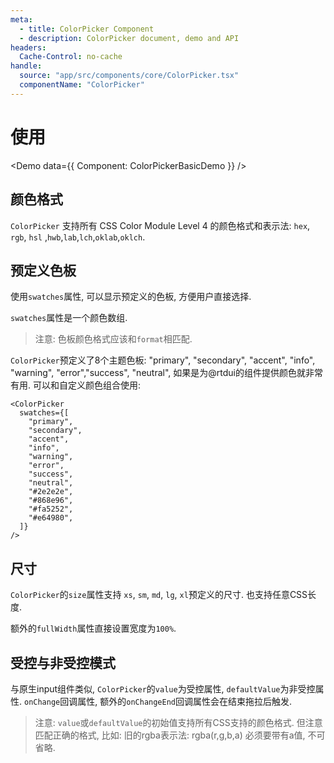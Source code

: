 ```yaml
---
meta:
  - title: ColorPicker Component
  - description: ColorPicker document, demo and API
headers:
  Cache-Control: no-cache
handle:
  source: "app/src/components/core/ColorPicker.tsx"
  componentName: "ColorPicker"
---
```



# 使用

<Demo data={{ Component: ColorPickerBasicDemo }} />

## 颜色格式

`ColorPicker` 支持所有 CSS Color Module Level 4 的颜色格式和表示法: `hex`, `rgb`, `hsl` ,`hwb`,`lab`,`lch`,`oklab`,`oklch`.

## 预定义色板

使用`swatches`属性, 可以显示预定义的色板, 方便用户直接选择.

`swatches`属性是一个颜色数组.

> 注意: 色板颜色格式应该和`format`相匹配.

`ColorPicker`预定义了8个主题色板: "primary", "secondary", "accent", "info", "warning", "error","success", "neutral", 如果是为@rtdui的组件提供颜色就非常有用. 可以和自定义颜色组合使用:

```tsx
<ColorPicker
  swatches={[
    "primary",
    "secondary",
    "accent",
    "info",
    "warning",
    "error",
    "success",
    "neutral",
    "#2e2e2e",
    "#868e96",
    "#fa5252",
    "#e64980",
  ]}
/>
```

## 尺寸

`ColorPicker`的`size`属性支持 `xs`, `sm`, `md`, `lg`, `xl`预定义的尺寸. 也支持任意CSS长度.

额外的`fullWidth`属性直接设置宽度为`100%`.

## 受控与非受控模式

与原生input组件类似, `ColorPicker`的`value`为受控属性, `defaultValue`为非受控属性. `onChange`回调属性, 额外的`onChangeEnd`回调属性会在结束拖拉后触发.

> 注意: `value`或`defaultValue`的初始值支持所有CSS支持的颜色格式. 但注意匹配正确的格式, 比如: 旧的rgba表示法: rgba(r,g,b,a) 必须要带有a值, 不可省略.
